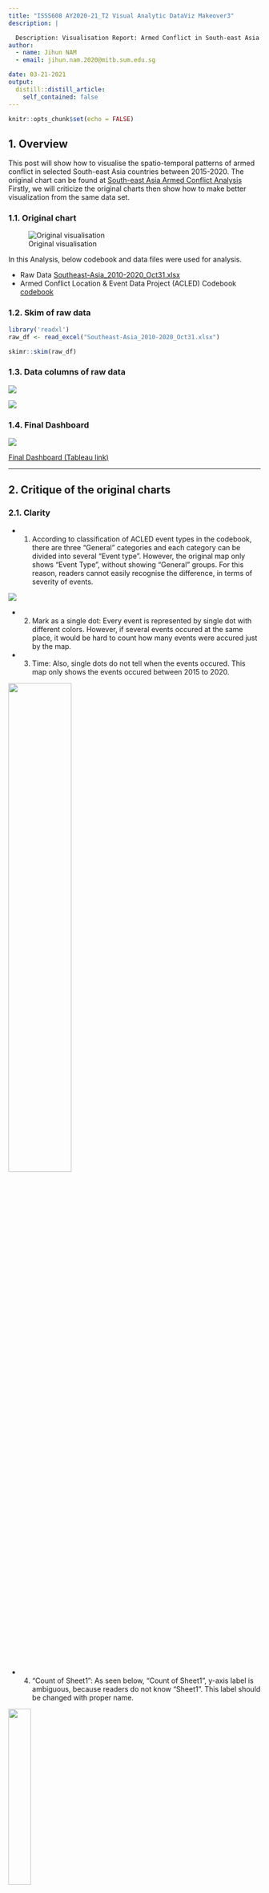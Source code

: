 ```yaml
---
title: "ISSS608 AY2020-21_T2 Visual Analytic DataViz Makeover3"
description: |

  Description: Visualisation Report: Armed Conflict in South-east Asia
author:
  - name: Jihun NAM
  - email: jihun.nam.2020@mitb.sum.edu.sg

date: 03-21-2021
output:
  distill::distill_article:
    self_contained: false
---
```



```r
knitr::opts_chunk$set(echo = FALSE)
```

## 1. Overview

This post will show how to visualise the spatio-temporal patterns of armed conflict in selected South-east Asia countries between 2015-2020. The original chart can be found at [South-east Asia Armed Conflict Analysis](https://public.tableau.com/profile/tskam#!/vizhome/South-eastAsiaArmedConflictAnalysis/South-eastAsiaArmedConflictAnalysis)
Firstly, we will criticize the original charts then show how to make better visualization from the same data set.

### 1.1. Original chart

![Original visualisation](/Users/1109103/Google Drive/SMU_2021_1st/Visual/blog/_posts/2021-03-20-Assignment3/original.png)

In this Analysis, below codebook and data files were used for analysis.

- Raw Data [Southeast-Asia_2010-2020_Oct31.xlsx](Southeast-Asia_2010-2020_Oct31.xlsx)
- Armed Conflict Location & Event Data Project (ACLED) Codebook  [codebook](ACLED_Codebook_2019FINAL.docx.pdf)

### 1.2. Skim of raw data

```r
library('readxl')
raw_df <- read_excel("Southeast-Asia_2010-2020_Oct31.xlsx")

```


```r
skimr::skim(raw_df)

```


### 1.3. Data columns of raw data

![](/Users/1109103/Google Drive/SMU_2021_1st/Visual/blog/_posts/2021-03-20-Assignment3/codebook1.png)

![](/Users/1109103/Google Drive/SMU_2021_1st/Visual/blog/_posts/2021-03-20-Assignment3/codebook2.png)

### 1.4. Final Dashboard

![](/Users/1109103/Google Drive/SMU_2021_1st/Visual/blog/_posts/2021-03-20-Assignment3/finaldashboard.png)

[Final Dashboard (Tableau link)](https://public.tableau.com/views/Makeover3_16162338324360/Dashboard_final?:language=en&:display_count=y&:origin=viz_share_link)

--------------------------------------------------------------------------------

## 2. Critique of the original charts

### 2.1. Clarity

- 1) According to classification of ACLED event types in the codebook, there are three "General" categories and each category can be divided into several "Event type". However, the original map only shows "Event Type", without showing "General" groups. For this reason, readers cannot easily recognise the difference, in terms of severity of events.

![](/Users/1109103/Google Drive/SMU_2021_1st/Visual/blog/_posts/2021-03-20-Assignment3/eventtype.png)

- 2) Mark as a single dot: Every event is represented by single dot with different colors. However, if several events occured at the same place, it would be hard to count how many events were accured just by the map. 

- 3) Time: Also, single dots do not tell when the events occured. This map only shows the events occured between 2015 to 2020. 

![](/Users/1109103/Google Drive/SMU_2021_1st/Visual/blog/_posts/2021-03-20-Assignment3/lefthand.png){width=50%}


- 4) "Count of Sheet1": As seen below, "Count of Sheet1", y-axis label is ambiguous, because readers do not know "Sheet1". This label should be changed with proper name.

![](/Users/1109103/Google Drive/SMU_2021_1st/Visual/blog/_posts/2021-03-20-Assignment3/eventyaxis.png){width=30%}

- 5) "Event Date": As seen below, the label of x-axis, "Event Date", does not properly represent meaning of values of x-axis. The x-axis value only represents the year and there is no information about the sepecific date.

![](/Users/1109103/Google Drive/SMU_2021_1st/Visual/blog/_posts/2021-03-20-Assignment3/right_graph_y.png){width=50%}

- 6) Title of line graph "Armed Conflict Event by Type": This title does not represent the whole meaning of the chart because it also shows the trend by time.


### 2.2. Aesthetics

- 1) Location of legend: The legend locats on the right side, so it's hard to understand at a glance while mapping each of dot and the legend.

![](/Users/1109103/Google Drive/SMU_2021_1st/Visual/blog/_posts/2021-03-20-Assignment3/legend.png){width=30%}

- 2) Range of y axis: As seen below graph, the ranges of each event's y-axis are not consistant. Readers will be confused when looking at the graph because there the numbers are not uniform. The values should be compared up and down each of the graph.

![](/Users/1109103/Google Drive/SMU_2021_1st/Visual/blog/_posts/2021-03-20-Assignment3/right_graph_y.png){width=50%}

- 3) Color of line chart: As seen above, all the line graphs have the same color regardless of the event type. 

- 4) Country name on the map: When readers select a country, country's name is disappear due to many dots. Country names should be recognized more clearly on the map.

![](/Users/1109103/Google Drive/SMU_2021_1st/Visual/blog/_posts/2021-03-20-Assignment3/lefthand.png){width=50%}

### 2.3. Interactive

- 1) Tool tip for a dot: When readers hover over to the dots, only four information appeared in a form of tool tip. However, more valueable information should be popped up for readers. Especially, latitude and longitude are not very helful for readers.

![](/Users/1109103/Google Drive/SMU_2021_1st/Visual/blog/_posts/2021-03-20-Assignment3/interactive_map.png){width=30%}

- 2) Tool tip for a line graph: When readers hover over to the line graph, only three information appeared in a form of tool tip. As described above, more valueable information should be popped up for readers. Especially, "Event Type" and "Year of Event Date" are redundant because these values can easily find in y-axis and x-axis in a graph.

![](/Users/1109103/Google Drive/SMU_2021_1st/Visual/blog/_posts/2021-03-20-Assignment3/interactive_graph.png){width=40%}

- 3) Radio button for selection of country: In order to compare data by countries, legend(filter) should be changed from radio button to check box.

![](/Users/1109103/Google Drive/SMU_2021_1st/Visual/blog/_posts/2021-03-20-Assignment3/interactive_country.png){width=20%}

## 3. Alternative suggestion of the graph

### 3.1. Sktechs of graphical presentation and advantages

#### 1) Sketch1 - Dashboard

1. In order to show the simliar level of "Event Type", we can paint in similar colors within the same "General type".

2. 

![](/Users/1109103/Google Drive/SMU_2021_1st/Visual/blog/_posts/2021-03-20-Assignment3/a1.png){width=70%}

2. 

![](/Users/1109103/Google Drive/SMU_2021_1st/Visual/blog/_posts/2021-03-20-Assignment3/a2.png){width=70%}

#### 2) Sketch2 - Tooltips

1. 

![](/Users/1109103/Google Drive/SMU_2021_1st/Visual/blog/_posts/2021-03-20-Assignment3/a3.png){width=30%}

2. 

![](/Users/1109103/Google Drive/SMU_2021_1st/Visual/blog/_posts/2021-03-20-Assignment3/a4.png){width=30%}

### 3.2. Final dashboard of visualisation using Tableau.

All the charts we designed above were rearranged for one cleaned dashboard.

![](/Users/1109103/Google Drive/SMU_2021_1st/Visual/blog/_posts/2021-03-20-Assignment3/finaldashboard.png){width=90%}

[Final Dashboard](https://public.tableau.com/profile/jihun.nam#!/vizhome/Makeover3_16162338324360/Dashboard_final "click to link")



## 4. Step-by-step preparation of visualization 

### 4.1. Upload raw data set in Tableau

- Upload raw data "Southeast-Asia_2010-2020_Oct31.xlsx" into Tableau "Data Source".

![](/Users/1109103/Google Drive/SMU_2021_1st/Visual/blog/_posts/2021-03-20-Assignment3/d0.png){width=50%}

### 4.2. Make necessary fields clean and transform for analysis

1. Move up "Latitude" and "Longitude" filed from Measure pannel to Attribute pannel.

![](/Users/1109103/Google Drive/SMU_2021_1st/Visual/blog/_posts/2021-03-20-Assignment3/d1.png){width=30%}

2. Create a Hierachy "Region", "Country" and "Adminn1" field for geospatial analysis.

![](/Users/1109103/Google Drive/SMU_2021_1st/Visual/blog/_posts/2021-03-20-Assignment3/d2.png){width=30%}
![](/Users/1109103/Google Drive/SMU_2021_1st/Visual/blog/_posts/2021-03-20-Assignment3/d3.png){width=30%}

3. Make sure to change  'Admin1" field type to "Geographic Role" > "State/Province".

![](/Users/1109103/Google Drive/SMU_2021_1st/Visual/blog/_posts/2021-03-20-Assignment3/d4.png){width=30%}

4. Create a group for aggregate "Event Type" for further analysis".

![](/Users/1109103/Google Drive/SMU_2021_1st/Visual/blog/_posts/2021-03-20-Assignment3/d5(create group).png){width=30%}

![](/Users/1109103/Google Drive/SMU_2021_1st/Visual/blog/_posts/2021-03-20-Assignment3/d6.png){width=30%}


### 4.3. Create Map chart to show geospatial analysis

1. Put all necessary fields into Pannel as below.

![](/Users/1109103/Google Drive/SMU_2021_1st/Visual/blog/_posts/2021-03-20-Assignment3/m1.png){width=60%}

2. Put "Country", "Event Tpye", and "Year". Then click "Show Filter" to see in the filter pannel

![](/Users/1109103/Google Drive/SMU_2021_1st/Visual/blog/_posts/2021-03-20-Assignment3/m2.png){width=30%}
![](/Users/1109103/Google Drive/SMU_2021_1st/Visual/blog/_posts/2021-03-20-Assignment3/cnt7_add event type in filters.png){width=30%}

3. Go to legend area and change title of "Event Type" legend

![](/Users/1109103/Google Drive/SMU_2021_1st/Visual/blog/_posts/2021-03-20-Assignment3/m3_edit legend title.png){width=30%}

4. Go to "Year" legend and click small triangle right corner, then click "Single Value (slider)"

![](/Users/1109103/Google Drive/SMU_2021_1st/Visual/blog/_posts/2021-03-20-Assignment3/m5_show filter and change filter type.png){width=30%}


5. Go to Tool tip menu in "Marks" pannel and edti as below

![](/Users/1109103/Google Drive/SMU_2021_1st/Visual/blog/_posts/2021-03-20-Assignment3/m6_insert location into marks tooltip and edit tooltip.png){width=40%}

### 4.4. Create bar chart to show trend of number of events comapring by countries

1. Put all necessary fields into Pannel as below.

![](/Users/1109103/Google Drive/SMU_2021_1st/Visual/blog/_posts/2021-03-20-Assignment3/cnt1.png){width=50%}

2. Click "Show Filter" to show in the filter pannel.

![](/Users/1109103/Google Drive/SMU_2021_1st/Visual/blog/_posts/2021-03-20-Assignment3/cnt7_add event type in filters.png){width=30%}

3. Right click x-axis and click "Edit Axis" then delete "Title".  

![](/Users/1109103/Google Drive/SMU_2021_1st/Visual/blog/_posts/2021-03-20-Assignment3/cnt2_delet Axis Titles.png){width=40%}

4. Right click label of columns, "Event Date", and check "Hide Field Labels for Columns"

![](/Users/1109103/Google Drive/SMU_2021_1st/Visual/blog/_posts/2021-03-20-Assignment3/cnt3_hide field label of y axis.png){width=60%}

5. Go to filter and change the legend title

![](/Users/1109103/Google Drive/SMU_2021_1st/Visual/blog/_posts/2021-03-20-Assignment3/cnt4_edit legend no of event.png){width=30%}

6. Right click title, "Sheet 2(2)" and check "Hide Title"

![](/Users/1109103/Google Drive/SMU_2021_1st/Visual/blog/_posts/2021-03-20-Assignment3/cnt4_hide title.png){width=30%}

7. Sort "Country" by "CNT(sheet1)" field

![](/Users/1109103/Google Drive/SMU_2021_1st/Visual/blog/_posts/2021-03-20-Assignment3/cnt5_sort country in order of cnt.png){width=30%}

8. Go to filter pannel and click small triangle in "Year" filter. Then check "Multiple Values (dropdown)"

![](/Users/1109103/Google Drive/SMU_2021_1st/Visual/blog/_posts/2021-03-20-Assignment3/cnt6_add year in filter and change type.png){width=30%}

9. Change order of "Event Type" by clicking "Sort" > "Manual" option.

![](/Users/1109103/Google Drive/SMU_2021_1st/Visual/blog/_posts/2021-03-20-Assignment3/cnt9_change order of event type.png){width=30%}

### 4.5. Create bar chart to show trend of number of fatalities comapring by countries

1. Duplicate "No of Event" sheet we created above, and rename "No of Fatality"

![](/Users/1109103/Google Drive/SMU_2021_1st/Visual/blog/_posts/2021-03-20-Assignment3/fa1_duplicate cnt sheet.png){width=30%}

2. Drag and drop "Fatalities" measures onto "CNT(Sheet1)" to change the target value.

![](/Users/1109103/Google Drive/SMU_2021_1st/Visual/blog/_posts/2021-03-20-Assignment3/fa2_drag and drop fatality measure onto existed cnt measure.png){width=60%}

3. Again go to x-axis and right click. Then delete "Title".

![](/Users/1109103/Google Drive/SMU_2021_1st/Visual/blog/_posts/2021-03-20-Assignment3/fa3_in edit axis, delete axis titles.png){width=50%}

### 4.6. Create tooltips for trend of number of events and fatalities

1. Duplicate "No of Event" sheet we created above, and rename "No of Event_tooltip"

![](/Users/1109103/Google Drive/SMU_2021_1st/Visual/blog/_posts/2021-03-20-Assignment3/fa1_duplicate cnt sheet.png){width=30%}

2. Click "+" sign and extend fileds to "Month"

![](/Users/1109103/Google Drive/SMU_2021_1st/Visual/blog/_posts/2021-03-20-Assignment3/cnt12_tooltip.png){width=30%}

3. Drag and drop all fields as below Then change graph type to "Line"

![](/Users/1109103/Google Drive/SMU_2021_1st/Visual/blog/_posts/2021-03-20-Assignment3/cnt13_tooltip.png){width=50%}

4. Drag and drop "Event Type" and "CNT(Sheet(1))" onto "Label" in Marks. Click "Label" button and change setting as below.

![](/Users/1109103/Google Drive/SMU_2021_1st/Visual/blog/_posts/2021-03-20-Assignment3/cnt15_tooltip.png){width=40%}

5. Duplicate above sheet and rename to "No of Fatality_tooltip". Then change "CNT(Sheet1(1))" to "Fatality" in Rows.

![](/Users/1109103/Google Drive/SMU_2021_1st/Visual/blog/_posts/2021-03-20-Assignment3/fa5_tooltip.png){width=40%}

6. Go back to "No of Event" sheet and click "Tooltip". Then type as below.

![](/Users/1109103/Google Drive/SMU_2021_1st/Visual/blog/_posts/2021-03-20-Assignment3/cnt14_tooltip.png){width=40%}

7. Go back to "No of Fatality" sheet and click "Tooltip". Then type as below.

![](/Users/1109103/Google Drive/SMU_2021_1st/Visual/blog/_posts/2021-03-20-Assignment3/fa6.png){width=40%}

### 4.8. Create Dashboard

1. Put all necessary fields into Pannel and readjust size of each chart as below. 

![](/Users/1109103/Google Drive/SMU_2021_1st/Visual/blog/_posts/2021-03-20-Assignment3/dash0.png){width=50%}

2. Click "More option" in "Year" filter and go to "Selected Worksheets..."

![](/Users/1109103/Google Drive/SMU_2021_1st/Visual/blog/_posts/2021-03-20-Assignment3/dash3.png){width=50%}

3. Check every worksheet as below. 

![](/Users/1109103/Google Drive/SMU_2021_1st/Visual/blog/_posts/2021-03-20-Assignment3/dash5.png){width=50%}
4. Do the same action as above for "Event Type" filter in "1. The number of armed conflict events  and fatalities (Jan 2010 to Oct 2020)"

5. Other filters in "2. Location and the number of armed conflict events (Jan 2010 to Oct 2020)" do not need to change filter setting. 









































